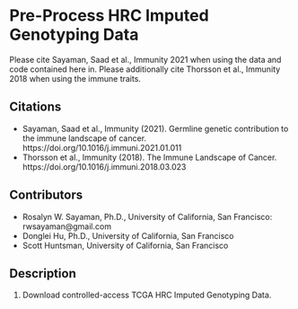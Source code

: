 # Pre-Process HRC Imputed Genotyping Data

Please cite Sayaman, Saad et al., Immunity 2021 when using the data and code contained here in. Please additionally cite Thorsson et al., Immunity 2018 when using the immune traits.


## Citations
* Sayaman, Saad et al., Immunity (2021). Germline genetic contribution to the immune landscape of cancer. https://doi.org/10.1016/j.immuni.2021.01.011
* Thorsson et al., Immunity (2018). The Immune Landscape of Cancer. https://doi.org/10.1016/j.immuni.2018.03.023


## Contributors
* Rosalyn W. Sayaman, Ph.D., University of California, San Francisco: rwsayaman@gmail.com
* Donglei Hu, Ph.D., University of California, San Francisco
* Scott Huntsman, University of California, San Francisco


## Description

1. Download controlled-access TCGA HRC Imputed Genotyping Data.

